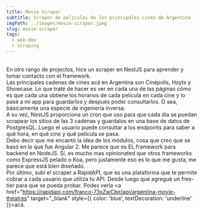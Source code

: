 ```yaml
---
title: Movie Scraper
subtitle: Scraper de películas de los principales cines de Argentina
imgPath: ../images/movie-scraper.jpeg
slug: movie-scraper
tags:
  - web-dev
  - scraping
---
```

\
En otro rango de projectos, hice un scraper en NestJS para aprender y tomar contacto con el framework.
\
Las principales cadenas de cines acá en Argentina son Cinépolis, Hoyts y Showcase. Lo que traté de hacer es ver en cada una de las páginas cómo es que cada una obtiene los horarios de cada película en cada cine y lo pasé a mi app para guardarlos y después poder consultarlos. O sea, básicamente una especie de ingeniería inversa.
\
A su vez, NestJS proporciona un cron que uso para que cada día se puedan scrapear los sitios de las 3 cadenas y guardalos en una base de datos de PostgresQL. Luego el usuario puede consultar a los endpoints para saber a qué hora, en qué cine y qué película se pasa.
\
Debo decir que me encantó la idea de los módulos, cosa que creo que se basó en lo que fue Angular 2. Me parece que es EL framework para backend en NodeJS. Sí, es mucho mas opinionated que otros frameworks como ExpressJS pelado o Koa, pero justamente eso es lo que me gusta, me parece que está bien diseñado.
\
Por último, subí el scraper a RapidAPI, que es una plataforma que te permite cobrar a cada usuario que utiliza tu API. Desde luego que agregué un free-tier para que se pueda probar. Podes verla
<a href="https://rapidapi.com/franco-73xZwCbjr/api/argentina-movie-theatres" target="_blank" style={{ color: 'blue', textDecoration: 'underline' }}>acá</a>.
